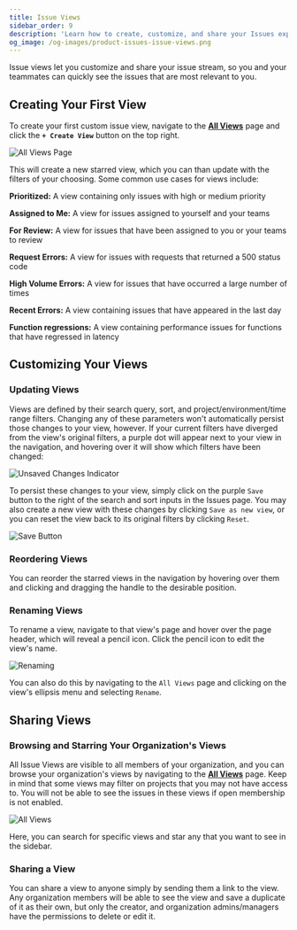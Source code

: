 ```yaml
---
title: Issue Views
sidebar_order: 9
description: 'Learn how to create, customize, and share your Issues experience in Sentry.'
og_image: /og-images/product-issues-issue-views.png
---
```


Issue views let you customize and share your issue stream, so you and your teammates can quickly see the issues that are most relevant to you.

## Creating Your First View

To create your first custom issue view, navigate to the [**All Views**](https://sentry.io/orgredirect/organizations/:orgslug/issues/views/) page and click the **`+ Create View`** button on the top right.

![All Views Page](./img/issue_views_all_views_create_view.png)

This will create a new starred view, which you can than update with the filters of your choosing. Some common use cases for views include:

**Prioritized:** A view containing only issues with high or medium priority

**Assigned to Me:** A view for issues assigned to yourself and your teams

**For Review:** A view for issues that have been assigned to you or your teams to review

**Request Errors:** A view for issues with requests that returned a 500 status code

**High Volume Errors:**  A view for issues that have occurred a large number of times

**Recent Errors:** A view containing issues that have appeared in the last day

**Function regressions:** A view containing performance issues for functions that have regressed in latency


## Customizing Your Views


### Updating Views

Views are defined by their search query, sort, and project/environment/time range filters. Changing any of these parameters won't automatically persist those changes to your view, however. If your current filters have diverged from the view's original filters, a purple dot will appear next to your view in the navigation, and hovering over it will show which filters have been changed:

![Unsaved Changes Indicator](./img/issue_views_unsaved_changes.png)

To persist these changes to your view, simply click on the purple `Save` button to the right of the search and sort inputs in the Issues page. You may also create a new view with these changes  by clicking `Save as new view`, or you can reset the view back to its original filters by clicking `Reset`.

![Save Button](./img/issue_views_save_button.png)


### Reordering Views

You can reorder the starred views in the navigation by hovering over them and clicking and dragging the handle to the desirable position.


### Renaming Views

To rename a view, navigate to that view's page and hover over the page header, which will reveal a pencil icon. Click the pencil icon to edit the view's name.

![Renaming](./img/issue_views_renaming.png)

You can also do this by navigating to the `All Views` page and clicking on the view's ellipsis menu and selecting `Rename`.

## Sharing Views

### Browsing and Starring Your Organization's Views

All Issue Views are visible to all members of your organization, and you can browse your organization's views by navigating to the [**All Views**](https://sentry.io/orgredirect/organizations/:orgslug/issues/views/) page. Keep in mind that some views may filter on projects that you may not have access to. You will not be able to see the issues in these views if open membership is not enabled.

![All Views](./img/issue_views_all_views.png)

Here, you can search for specific views and star any that you want to see in the sidebar.

### Sharing a View

You can share a view to anyone simply by sending them a link to the view. Any organization members will be able to see the view and save a duplicate of it as their own, but only the creator, and organization admins/managers have the permissions to delete or edit it.
